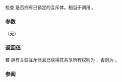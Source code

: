 {{cpp/thread/shared_lock/title|operator bool}}
{{cpp/thread/shared_lock/navbar}}
{{dcl begin}}
{{dcl|since=c++14|1=
explicit operator bool() const noexcept;
}}
{{dcl end}}

检查 {{c|*this}} 是否拥有已锁定的互斥体。相当于调用 {{lc|owns_lock()}}。

===参数===
（无）

===返回值===
若 {{c|*this}} 拥有关联互斥体且已获得其共享所有权则为 {{c|true}}，否则为 {{c|false}}。

===参阅===
{{dsc begin}}
{{dsc inc|cpp/thread/shared_lock/dsc owns_lock}}
{{dsc end}}

{{langlinks|de|en|es|fr|it|ja|pt|ru}}